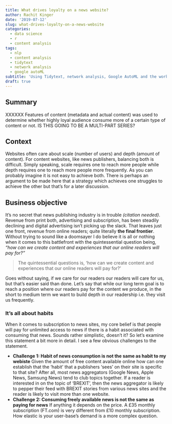 ```yaml
---
title: What drives loyalty on a news website?
author: Rachit Kinger
date: '2019-07-12'
slug: what-drives-loyalty-on-a-news-website
categories:
  - data science
  - r
  - content analysis
tags:
  - nlp
  - content analysis
  - tidytext
  - network analysis
  - google autoML
subtitle: 'Using Tidytext, network analysis, Google AutoML and the works'
draft: true
---
```


## Summary  
XXXXXX Features of content (metadata and actual content) was used to determine whether highly loyal audience consume more of a certain type of content or not. 
IS THIS GOING TO BE A MULTI-PART SERIES?

## Context  
Websites often care about scale (number of users) and depth (amount of content). For content websites, like news publishers, balancing both is difficult. Simply speaking, scale requires one to reach more people while depth requires one to reach more people more frequently. As you can probably imagine it is not easy to achieve both. There is perhaps an argument to be made here that a strategy which achieves one struggles to achieve the other but that's for a later discussion. 

## Business objective  
It's no secret that news publishing industry is in trouble _(citation needed)_. Revenue from print both, advertising and subscription, has been steadily declining and digital advertising isn't picking up the slack. That leaves just one front, revenue from online readers; quite literally **the final frontier**. Without trying to sound like a doomsayer I do believe it is all or nothing when it comes to this battlefront with the quintessential question being, _"how can we create content and experiences that our online readers will pay for?"_  

> The quintessential questions is, 'how can we create content and experiences that our online readers will pay for?'  

Goes without saying, if we care for our readers our readers will care for us, but that's easier said than done. Let's say that while our long term goal is to reach a position where our readers pay for the content we produce, in the short to medium term we want to build depth in our readership i.e. they visit us frequently.  

### It's all about habits  
When it comes to subscription to news sites, my core belief is that people will pay for unlimited access to news if there is a habit associated with consuming that news. Sounds rather simplistic, doesn't it? So let's examine this statement a bit more in detail. I see a few obvious challenges to the statement.  

- __Challenge 1: Habit of news consumption is not the same as habit to my webiste__ Given the amount of free content available online how can one establish that the 'habit' that a publishers 'sees' on their site is specific to that site? After all, most news aggregators (Google News, Apple News, Samsung News) tend to club topics together. If a reader is interested in on the topic of 'BREXIT', then the news aggregator is likely to pepper their feed with BREXIT stories from various news sites and the reader is likely to visit more than one website.  
- __Challenge 2: Consuming freely available news is not the same as paying for news__ If anything it depends on the price. A £35 monthly subscription (FT.com) is very different from £10 monthly subscription. How elastic is your user-base's demand is a more complex question.  
















